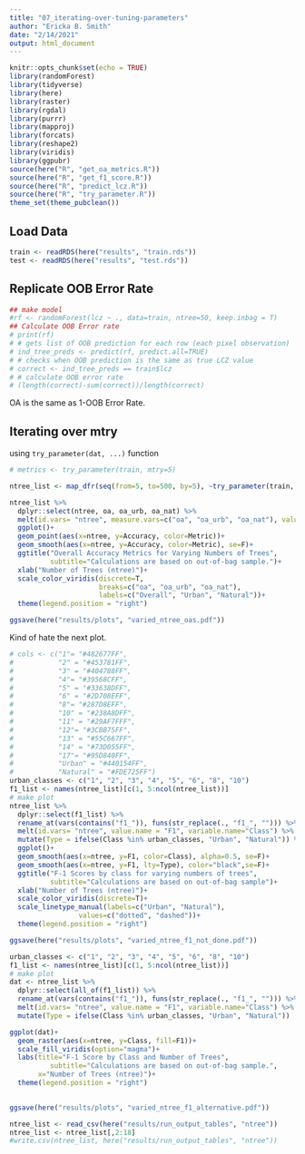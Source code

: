 ```yaml
---
title: "07_iterating-over-tuning-parameters"
author: "Ericka B. Smith"
date: "2/14/2021"
output: html_document
---
```


```r
knitr::opts_chunk$set(echo = TRUE)
library(randomForest)
library(tidyverse)
library(here)
library(raster)
library(rgdal)
library(purrr)
library(mapproj)
library(forcats)
library(reshape2)
library(viridis)
library(ggpubr)
source(here("R", "get_oa_metrics.R"))
source(here("R", "get_f1_score.R"))
source(here("R", "predict_lcz.R"))
source(here("R", "try_parameter.R"))
theme_set(theme_pubclean())
```

## Load Data

```r
train <- readRDS(here("results", "train.rds"))
test <- readRDS(here("results", "test.rds"))
```


## Replicate OOB Error Rate

```r
## make model
#rf <- randomForest(lcz ~ ., data=train, ntree=50, keep.inbag = T)
## Calculate OOB Error rate
# print(rf)
# # gets list of OOB prediction for each row (each pixel observation)
# ind_tree_preds <- predict(rf, predict.all=TRUE)
# # checks when OOB prediction is the same as true LCZ value
# correct <- ind_tree_preds == train$lcz
# # calculate OOB error rate
# (length(correct)-sum(correct))/length(correct)
```

OA is the same as 1-OOB Error Rate.

## Iterating over mtry

using `try_parameter(dat, ...)` function

```r
# metrics <- try_parameter(train, mtry=5)
```

```r
ntree_list <- map_dfr(seq(from=5, to=500, by=5), ~try_parameter(train, ntree=.x))
```


```r
ntree_list %>%
  dplyr::select(ntree, oa, oa_urb, oa_nat) %>%
  melt(id.vars= "ntree", measure.vars=c("oa", "oa_urb", "oa_nat"), value.name = "Accuracy", variable.name="Metric") %>%
  ggplot()+
  geom_point(aes(x=ntree, y=Accuracy, color=Metric))+
  geom_smooth(aes(x=ntree, y=Accuracy, color=Metric), se=F)+
  ggtitle("Overall Accuracy Metrics for Varying Numbers of Trees",
          subtitle="Calculations are based on out-of-bag sample.")+
  xlab("Number of Trees (ntree)")+
  scale_color_viridis(discrete=T,
                      breaks=c("oa", "oa_urb", "oa_nat"),
                      labels=c("Overall", "Urban", "Natural"))+
  theme(legend.position = "right")

ggsave(here("results/plots", "varied_ntree_oas.pdf"))
```


Kind of hate the next plot.
```r
# cols <- c("1"= "#482677FF",
#           "2" = "#453781FF",
#           "3" = "#404788FF",
#           "4"= "#39568CFF",
#           "5" = "#33638DFF",
#           "6" = "#2D708EFF",
#           "8"= "#287D8EFF",
#           "10" = "#238A8DFF",
#           "11" = "#29AF7FFF",
#           "12"= "#3CBB75FF",
#           "13" = "#55C667FF",
#           "14" = "#73D055FF",
#           "17"= "#95D840FF",
#           "Urban" = "#440154FF",
#           "Natural" = "#FDE725FF")
urban_classes <- c("1", "2", "3", "4", "5", "6", "8", "10")
f1_list <- names(ntree_list)[c(1, 5:ncol(ntree_list))]
# make plot
ntree_list %>%
  dplyr::select(f1_list) %>%
  rename_at(vars(contains("f1_")), funs(str_replace(., "f1_", ""))) %>%
  melt(id.vars= "ntree", value.name = "F1", variable.name="Class") %>%
  mutate(Type = ifelse(Class %in% urban_classes, "Urban", "Natural")) %>%
  ggplot()+
  geom_smooth(aes(x=ntree, y=F1, color=Class), alpha=0.5, se=F)+
  geom_smooth(aes(x=ntree, y=F1, lty=Type), color="black",se=F)+
  ggtitle("F-1 Scores by class for varying numbers of trees",
          subtitle="Calculations are based on out-of-bag sample")+
  xlab("Number of Trees (ntree)")+
  scale_color_viridis(discrete=T)+
  scale_linetype_manual(labels=c("Urban", "Natural"),
                 values=c("dotted", "dashed"))+
  theme(legend.position = "right")

ggsave(here("results/plots", "varied_ntree_f1_not_done.pdf"))
```

```r
urban_classes <- c("1", "2", "3", "4", "5", "6", "8", "10")
f1_list <- names(ntree_list)[c(1, 5:ncol(ntree_list))]
# make plot
dat <- ntree_list %>%
  dplyr::select(all_of(f1_list)) %>%
  rename_at(vars(contains("f1_")), funs(str_replace(., "f1_", ""))) %>%
  melt(id.vars= "ntree", value.name = "F1", variable.name="Class") %>%
  mutate(Type = ifelse(Class %in% urban_classes, "Urban", "Natural"))

ggplot(dat)+
  geom_raster(aes(x=ntree, y=Class, fill=F1))+
  scale_fill_viridis(option="magma")+ 
  labs(title="F-1 Score by Class and Number of Trees", 
          subtitle="Calculations are based on out-of-bag sample.",
       x="Number of Trees (ntree)")+
  theme(legend.position = "right")
  

ggsave(here("results/plots", "varied_ntree_f1_alternative.pdf"))
```


```r
ntree_list <- read_csv(here("results/run_output_tables", "ntree"))
ntree_list <- ntree_list[,2:18]
#write.csv(ntree_list, here("results/run_output_tables", "ntree"))
```



